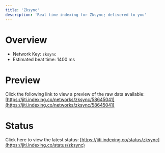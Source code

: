 ```yaml
---
title: 'Zksync'
description: 'Real time indexing for Zksync; delivered to you'
---
```


# Overview
- Network Key: `zksync`
- Estimated beat time: 1400 ms

# Preview
Click the following link to view a preview of the raw data available: [https://jiti.indexing.co/networks/zksync/58645041](https://jiti.indexing.co/networks/zksync/58645041)

# Status
Click here to view the latest status: [https://jiti.indexing.co/status/zksync](https://jiti.indexing.co/status/zksync)
